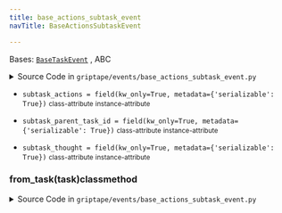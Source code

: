 ```yaml
---
title: base_actions_subtask_event
navTitle: BaseActionsSubtaskEvent

---
```


<span id="griptape.events.base_actions_subtask_event.BaseActionsSubtaskEvent"></span>

Bases:
 [`BaseTaskEvent`](base_task_event.mdx#griptape.events.base_task_event.BaseTaskEvent "BaseTaskEvent (griptape.events.base_task_event.BaseTaskEvent)")
, <span title="abc.ABC">ABC</span>

<details><summary>Source Code in <code>griptape&#47;events&#47;base_actions_subtask_event.py</code></summary>

```python
@define
class BaseActionsSubtaskEvent(BaseTaskEvent, ABC):
    subtask_parent_task_id: Optional[str] = field(kw_only=True, metadata={"serializable": True})
    subtask_thought: Optional[str] = field(kw_only=True, metadata={"serializable": True})
    subtask_actions: Optional[list[dict]] = field(kw_only=True, metadata={"serializable": True})

    @classmethod
    def from_task(cls, task: BaseTask) -> BaseActionsSubtaskEvent:
        from griptape.tasks import ActionsSubtask

        if not isinstance(task, ActionsSubtask):
            raise ValueError("Event must be of instance ActionSubtask.")
        return cls(
            task_id=task.id,
            task_parent_ids=task.parent_ids,
            task_child_ids=task.child_ids,
            task_input=task.input,
            task_output=task.output,
            subtask_parent_task_id=task.origin_task.id,
            subtask_thought=task.thought,
            subtask_actions=task.actions_to_dicts(),
        )
```

</details>

-   `subtask_actions = field(kw_only=True, metadata={'serializable': True})` <small>class-attribute</small> <small>instance-attribute</small>  <span id="griptape.events.base_actions_subtask_event.BaseActionsSubtaskEvent.subtask_actions"></span> 

-   `subtask_parent_task_id = field(kw_only=True, metadata={'serializable': True})` <small>class-attribute</small> <small>instance-attribute</small>  <span id="griptape.events.base_actions_subtask_event.BaseActionsSubtaskEvent.subtask_parent_task_id"></span> 

-   `subtask_thought = field(kw_only=True, metadata={'serializable': True})` <small>class-attribute</small> <small>instance-attribute</small>  <span id="griptape.events.base_actions_subtask_event.BaseActionsSubtaskEvent.subtask_thought"></span> 

<span id="griptape.events.base_actions_subtask_event.BaseActionsSubtaskEvent.from_task"></span>

### from_task(task)classmethod

<details><summary>Source Code in <code>griptape&#47;events&#47;base_actions_subtask_event.py</code></summary>

```python
@classmethod
def from_task(cls, task: BaseTask) -> BaseActionsSubtaskEvent:
    from griptape.tasks import ActionsSubtask

    if not isinstance(task, ActionsSubtask):
        raise ValueError("Event must be of instance ActionSubtask.")
    return cls(
        task_id=task.id,
        task_parent_ids=task.parent_ids,
        task_child_ids=task.child_ids,
        task_input=task.input,
        task_output=task.output,
        subtask_parent_task_id=task.origin_task.id,
        subtask_thought=task.thought,
        subtask_actions=task.actions_to_dicts(),
    )
```

</details>
